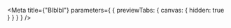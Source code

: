 
<Meta
  title={"Blblbl"}
  parameters={
    {
      previewTabs: {
        canvas: {
          hidden: true
        }
      }
    }
  }
/>

<BlblblRootIndex />

